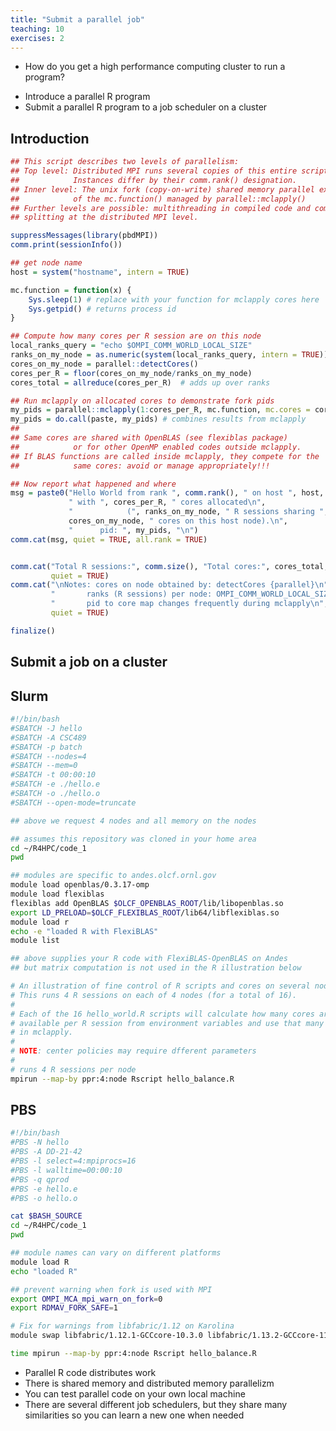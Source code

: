 ```yaml
---
title: "Submit a parallel job"
teaching: 10
exercises: 2
---
```


:::::::::::::::::::::::::::::::::::::: questions 

- How do you get a high performance computing cluster to run a program?

::::::::::::::::::::::::::::::::::::::::::::::::

::::::::::::::::::::::::::::::::::::: objectives

- Introduce a parallel R program
- Submit a parallel R program to a job scheduler on a cluster

::::::::::::::::::::::::::::::::::::::::::::::::

## Introduction


```r
## This script describes two levels of parallelism:
## Top level: Distributed MPI runs several copies of this entire script.
##            Instances differ by their comm.rank() designation.
## Inner level: The unix fork (copy-on-write) shared memory parallel execution
##            of the mc.function() managed by parallel::mclapply()
## Further levels are possible: multithreading in compiled code and communicator
## splitting at the distributed MPI level.

suppressMessages(library(pbdMPI))
comm.print(sessionInfo())

## get node name
host = system("hostname", intern = TRUE)

mc.function = function(x) {
    Sys.sleep(1) # replace with your function for mclapply cores here
    Sys.getpid() # returns process id
}

## Compute how many cores per R session are on this node
local_ranks_query = "echo $OMPI_COMM_WORLD_LOCAL_SIZE"
ranks_on_my_node = as.numeric(system(local_ranks_query, intern = TRUE))
cores_on_my_node = parallel::detectCores()
cores_per_R = floor(cores_on_my_node/ranks_on_my_node)
cores_total = allreduce(cores_per_R)  # adds up over ranks

## Run mclapply on allocated cores to demonstrate fork pids
my_pids = parallel::mclapply(1:cores_per_R, mc.function, mc.cores = cores_per_R)
my_pids = do.call(paste, my_pids) # combines results from mclapply
##
## Same cores are shared with OpenBLAS (see flexiblas package)
##            or for other OpenMP enabled codes outside mclapply.
## If BLAS functions are called inside mclapply, they compete for the
##            same cores: avoid or manage appropriately!!!

## Now report what happened and where
msg = paste0("Hello World from rank ", comm.rank(), " on host ", host,
             " with ", cores_per_R, " cores allocated\n",
             "            (", ranks_on_my_node, " R sessions sharing ",
             cores_on_my_node, " cores on this host node).\n",
             "      pid: ", my_pids, "\n")
comm.cat(msg, quiet = TRUE, all.rank = TRUE)


comm.cat("Total R sessions:", comm.size(), "Total cores:", cores_total, "\n",
         quiet = TRUE)
comm.cat("\nNotes: cores on node obtained by: detectCores {parallel}\n",
         "       ranks (R sessions) per node: OMPI_COMM_WORLD_LOCAL_SIZE\n",
         "       pid to core map changes frequently during mclapply\n",
         quiet = TRUE)

finalize()
```

## Submit a job on a cluster


:::::::::::::::::::::::: solution

## Slurm


```bash
#!/bin/bash
#SBATCH -J hello
#SBATCH -A CSC489
#SBATCH -p batch
#SBATCH --nodes=4
#SBATCH --mem=0
#SBATCH -t 00:00:10
#SBATCH -e ./hello.e
#SBATCH -o ./hello.o
#SBATCH --open-mode=truncate

## above we request 4 nodes and all memory on the nodes

## assumes this repository was cloned in your home area
cd ~/R4HPC/code_1
pwd

## modules are specific to andes.olcf.ornl.gov
module load openblas/0.3.17-omp
module load flexiblas
flexiblas add OpenBLAS $OLCF_OPENBLAS_ROOT/lib/libopenblas.so
export LD_PRELOAD=$OLCF_FLEXIBLAS_ROOT/lib64/libflexiblas.so
module load r
echo -e "loaded R with FlexiBLAS"
module list

## above supplies your R code with FlexiBLAS-OpenBLAS on Andes
## but matrix computation is not used in the R illustration below

# An illustration of fine control of R scripts and cores on several nodes
# This runs 4 R sessions on each of 4 nodes (for a total of 16).
#
# Each of the 16 hello_world.R scripts will calculate how many cores are
# available per R session from environment variables and use that many
# in mclapply.
#
# NOTE: center policies may require dfferent parameters
#
# runs 4 R sessions per node
mpirun --map-by ppr:4:node Rscript hello_balance.R
```
:::::::::::::::::::::::::::::::::


:::::::::::::::::::::::: solution

## PBS

```bash
#!/bin/bash
#PBS -N hello
#PBS -A DD-21-42
#PBS -l select=4:mpiprocs=16
#PBS -l walltime=00:00:10
#PBS -q qprod
#PBS -e hello.e
#PBS -o hello.o

cat $BASH_SOURCE 
cd ~/R4HPC/code_1
pwd

## module names can vary on different platforms
module load R
echo "loaded R"

## prevent warning when fork is used with MPI
export OMPI_MCA_mpi_warn_on_fork=0
export RDMAV_FORK_SAFE=1

# Fix for warnings from libfabric/1.12 on Karolina
module swap libfabric/1.12.1-GCCcore-10.3.0 libfabric/1.13.2-GCCcore-11.2.0 

time mpirun --map-by ppr:4:node Rscript hello_balance.R
```


:::::::::::::::::::::::::::::::::

::::::::::::::::::::::::::::::::::::: keypoints 

- Parallel R code distributes work
- There is shared memory and distributed memory parallelizm
- You can test parallel code on your own local machine
- There are several different job schedulers, but they share many similarities so you can learn a new one when needed

::::::::::::::::::::::::::::::::::::::::::::::::

